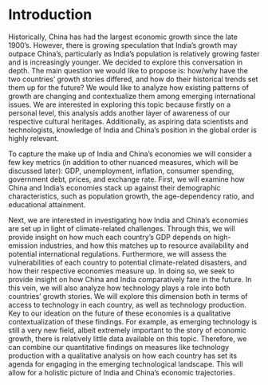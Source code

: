 # Introduction

Historically, China has had the largest economic growth since the late 1900's. However, there is growing speculation that India's growth may outpace China's, particularly as India's population is relatively growing faster and is increasingly younger. We decided to explore this conversation in depth. The main question we would like to propose is: how/why have the two countries' growth stories differed, and how do their historical trends set them up for the future? We would like to analyze how existing patterns of growth are changing and contextualize them among emerging international issues. We are interested in exploring this topic because firstly on a personal level, this analysis adds another layer of awareness of our respective cultural heritages. Additionally, as aspiring data scientists and technologists, knowledge of India and China's position in the global order is highly relevant. 

To capture the make up of India and China's economies we will consider a few key metrics (in addition to other nuanced measures, which will be discussed later): GDP, unemployment, inflation, consumer spending, government debt, prices, and exchange rate. First, we will examine how China and India's economies stack up against their demographic characteristics, such as population growth, the age-dependency ratio, and educational attainment. 

Next, we are interested in investigating how India and China's economies are set up in light of climate-related challenges. Through this, we will provide insight on how much each country's GDP depends on high-emission industries, and how this matches up to resource availability and potential international regulations. Furthermore, we will assess the vulnerabilities of each country to potential climate-related disasters, and how their respective economies measure up. In doing so, we seek to provide insight on how China and India comparatively fare in the future. In this vein, we will also analyze how technology plays a role into both countries' growth stories. We will explore this dimension both in terms of access to technology in each country, as well as technology production. Key to our ideation on the future of these economies is a qualitative contextualization of these findings. For example, as emerging technology is still a very new field, albeit extremely important to the story of economic growth, there is relatively little data available on this topic. Therefore, we can combine our quantitative findings on measures like technology production with a qualitative analysis on how each country has set its agenda for engaging in the emerging technological landscape. This will allow for a holistic picture of India and China's economic trajectories. 
